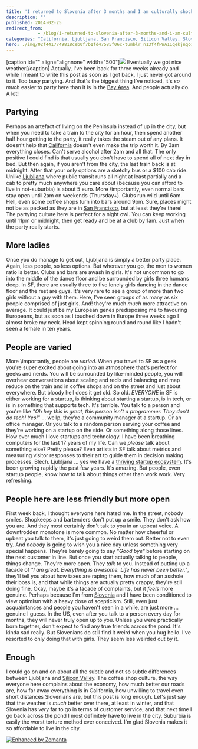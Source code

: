 ```yaml
---
title: 'I returned to Slovenia after 3 months and I am culturally shocked'
description: ""
published: 2014-02-25
redirect_from: 
            - /blog/i-returned-to-slovenia-after-3-months-and-i-am-culturally-shocked/swizec/6530
categories: "California, Ljubljana, San Francisco, Silicon Valley, Slovenia, Travel + Events"
hero: ./img/02f4417749818ceb0f7b1fd47585f06c-tumblr_n13f4fPWA11qekjngo1_500.jpg
---
```

\[caption id=&quot;&quot; align=&quot;alignnone&quot; width=&quot;500&quot;]![](./img/02f4417749818ceb0f7b1fd47585f06c-tumblr_n13f4fPWA11qekjngo1_500.jpg) Eventually we got nice weather\[/caption] Actually, I&#x27;ve been back for three weeks already and while I meant to write this post as soon as I got back, I just never got around to it. Too busy partying. And that&#x27;s the biggest thing I&#x27;ve noticed, it&#x27;s _so much_ easier to party here than it is in the [Bay Area](<http://maps.google.com/maps?ll=37.75,-122.283333333&amp;spn=0.1,0.1&amp;q=37.75,-122.283333333 (San%20Francisco%20Bay%20Area)&amp;t=h> "San Francisco Bay Area"). And people actually do. A lot!

## Partying

Perhaps an artefact of living on the Peninsula instead of up in the city, but when you need to take a train to the city for an hour, then spend another half hour getting to the party, it really takes the steam out of any plans. It doesn&#x27;t help that [California](<http://maps.google.com/maps?ll=37.0,-120.0&amp;spn=10.0,10.0&amp;q=37.0,-120.0 (California)&amp;t=h> "California") doesn&#x27;t even make the trip worth it. By 3am everything closes. Can&#x27;t serve alcohol after 2am and all that. The only positive I could find is that usually you don&#x27;t have to spend all of next day in bed. But then again, if you aren&#x27;t from the city, the last train back is at midnight. After that your only options are a sketchy bus or a $100 cab ride. Unlike [Ljubljana](<http://maps.google.com/maps?ll=46.0555555556,14.5083333333&amp;spn=0.1,0.1&amp;q=46.0555555556,14.5083333333 (Ljubljana)&amp;t=h> "Ljubljana") where public transit runs all night at least partially and a cab to pretty much anywhere you care about (because you can afford to live in not-suburbia) is about 5 euro. More \\importantly, even normal bars stay open until 2am on weekends (Thursday+). Clubs run wild until 6am. Hell, even some coffee shops turn into bars around 9pm. Sure, places might not be as packed as they are in [San Francisco](<http://maps.google.com/maps?ll=37.7833333333,-122.416666667&amp;spn=0.1,0.1&amp;q=37.7833333333,-122.416666667 (San%20Francisco)&amp;t=h> "San Francisco"), but at least they&#x27;re there! The partying culture here is perfect for a night owl. You can keep working until 11pm or midnight, then get ready and be at a club by 1am. Just when the party really starts.

## More ladies

Once you do manage to get out, Ljubljana is simply a better party place. Again, less people, so less options. But wherever you go, the men to women ratio is better. Clubs and bars are awash in girls. It&#x27;s not uncommon to go into the middle of the dance floor and be surrounded by girls three humans deep. In SF, there are usually three to five lonely girls dancing in the dance floor and the rest are guys. It&#x27;s very rare to see a group of more than two girls without a guy with them. Here, I&#x27;ve seen groups of as many as six people comprised of just girls. And! they&#x27;re much _much_ more attractive on average. It could just be my European genes predisposing me to favouring Europeans, but as soon as I touched down in Europe three weeks ago I almost broke my neck. Head kept spinning round and round like I hadn&#x27;t seen a female in ten years.

## People are varied

More \\importantly, people are _varied_. When you travel to SF as a geek you&#x27;re super excited about going into an atmosphere that&#x27;s perfect for geeks and nerds. You will be surrounded by like-minded people, you will overhear conversations about scaling and redis and balancing and map reduce on the train and in coffee shops and on the street and just about everywhere. But bloody hell does it get old. So old. _EVERYONE_ in SF is either working for a startup, is thinking about starting a startup, is in tech, or is in something that supports tech. It&#x27;s terrible. You talk to a person and you&#x27;re like _&quot;Oh hey this is great, this person isn&#x27;t a programmer. They don&#x27;t do tech! Yes!&quot;_ ... wellp, they&#x27;re a community manager at a startup. Or an office manager. Or you talk to a random person serving your coffee and they&#x27;re working on a startup on the side. Or something along those lines. How ever much I love startups and technology. I have been breathing computers for the last 17 years of my life. Can we _please_ talk about something else? Pretty please? Even artists in SF talk about metrics and measuring visitor responses to their art to guide them in decision making processes. Blech. Ljubljana ... yes we have a [thriving startup ecosystem](http://www.internetweek.si/pregled-startup-podpornega-okolja-v-sloveniji/). It&#x27;s been growing rapidly the past few years. It&#x27;s amazing. But people, even startup people, know how to talk about things other than work work. Very refreshing.

## People here are less friendly but more open

First week back, I thought everyone here hated me. In the street, nobody smiles. Shopkeeps and bartenders don&#x27;t put up a smile. They don&#x27;t ask how you are. And they most certainly don&#x27;t talk to you in an upbeat voice. A downtrodden monotone is more common. No matter how cheerful or upbeat you talk to them, it&#x27;s just going to weird them out. Better not to even try. And _nobody_ is going to wish you a nice day unless something very special happens. They&#x27;re barely going to say _&quot;Good bye&quot;_ before starting on the next customer in line. But once you start actually talking to people, things change. They&#x27;re more open. They _talk_ to you. Instead of putting up a facade of _&quot;I am great. Everything is awesome. Life has never been better.&quot;_, they&#x27;ll tell you about how taxes are raping them, how much of an asshole their boss is, and that while things are actually pretty crappy, they&#x27;re still doing fine. Okay, maybe it&#x27;s a facade of complaints, but it _feels_ more genuine. Perhaps because I&#x27;m from [Slovenia](<http://maps.google.com/maps?ll=46.05,14.5&amp;spn=10.0,10.0&amp;q=46.05,14.5 (Slovenia)&amp;t=h> "Slovenia") and I have been conditioned to view optimism with a heavy dose of scepticism. Still, even just acquaintances and people you haven&#x27;t seen in a while, are just more ... genuine I guess. In the US, even after you talk to a person every day for months, they will never truly open up to you. Unless you were practically born together, don&#x27;t expect to find any true friends across the pond. It&#x27;s kinda sad really. But Slovenians do still find it weird when you hug hello. I&#x27;ve resorted to only doing that with girls. They seem less weirded out by it.

## Enough

I could go on and on about all the subtle and not so subtle differences between Ljubljana and [Silicon Valley](<http://maps.google.com/maps?ll=37.37,-122.04&amp;spn=1.0,1.0&amp;q=37.37,-122.04 (Silicon%20Valley)&amp;t=h> "Silicon Valley"). The coffee shop culture, the way everyone here complains about the economy, how much better our roads are, how far away everything is in California, how unwilling to travel even short distances Slovenians are, but this post is long enough. Let&#x27;s just say that the weather is _much_ better over there, at least in winter, and that Slovenia has _very_ far to go in terms of customer service, and that next time I go back across the pond I most definitely have to live in the city. Suburbia is easily the worst torture method ever conceived. I&#x27;m glad Slovenia makes it so affordable to live in the city.

[![Enhanced by Zemanta](http://img.zemanta.com/zemified_e.png?x-id=f231d9c0-2e6c-4563-99ac-73f982f6c1af)](http://www.zemanta.com/?px "Enhanced by Zemanta")